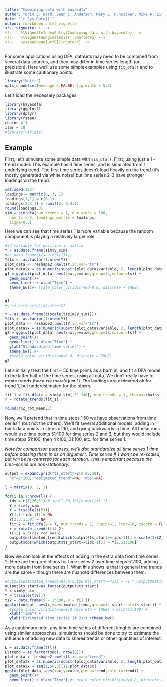 ```yaml
---
title: "Combining data with bayesdfa"
author: "Eric J. Ward, Sean C. Anderson, Mary E. Hunsicker, Mike A. Litzow, Luis A. Damiano, Mark D. Scheuerell, Elizabeth E. Holmes, Nick Tolimieri"
date: "`r Sys.Date()`"
output: rmarkdown::html_vignette
<!-- vignette: > -->
<!--   %\VignetteIndexEntry{Combining data with bayesdfa} -->
<!--   %\VignetteEngine{knitr::rmarkdown} -->
<!--   \usepackage[utf8]{inputenc} -->
---
```


For some applications using DFA, datasets may need to be combined from several data sources, and they may differ in time series length (or precision). Here we'll use some simple examples using `fit_dfa()` and to illustrate some cautionary points. 
   
```r
library("knitr")
opts_chunk$set(message = FALSE, fig.width = 5.5)
```

Let's load the necessary packages:

```r
library(bayesdfa)
library(ggplot2)
library(dplyr)
library(rstan)
chains = 1
iter = 10
#library(viridis)
```

## Example

First, let's simulate some simple data with `sim_dfa()`. First, using just a 1 - trend model. This example has 3 time series, and is simulated from 1 underlying trend. The first time series doesn't load heavily on the trend (it's mostly generated via white noise) but time series 2-3 have stronger loadings on the trend.

```r
set.seed(123)
loadings = matrix(0, 3, 1)
loadings[1,1] = c(0.1)
loadings[2:3,1] = runif(2, 0.4,1)
round(loadings,3)
sim = sim_dfa(num_trends = 1, num_years = 100, 
  num_ts = 3, loadings_matrix = loadings, 
  sigma=0.6)
```

Here we can see that time series 1 is more variable because the random component is playing a relatively larger role.  

```r
#id variable for position in matrix 
Y = as.data.frame(sim$y_sim)
#as.data.frame(t(scale(t(Y))))
Y$ts <- as.factor(1:nrow(Y))
plot_data <- reshape2::melt(Y,id.var="ts")
plot_data$x = as.numeric(substr(plot_data$variable, 2, length(plot_data$variable)))
g1 = ggplot(plot_data, aes(x=x,y=value,group=ts,colour=ts)) +
  geom_point()+
  geom_line() + xlab("Time") +
  theme_bw()#+ scale_color_viridis(end=0.8, discrete = TRUE)


g1
#grid.arrange(g1,g2,nrow=2)
```

```r
Y = as.data.frame(t(scale(t(sim$y_sim))))
Y$ts <- as.factor(1:nrow(Y))
plot_data <- reshape2::melt(Y,id.var="ts")
plot_data$x = as.numeric(substr(plot_data$variable, 2, length(plot_data$variable)))
g2 = ggplot(plot_data, aes(x=x,y=value,group=ts,colour=ts)) +
  geom_point()+
  geom_line() + xlab("Time") + 
  ylab("Standardized time series") +
  theme_bw() #+ 
  #scale_color_viridis(end=0.8, discrete = TRUE)
g2
```

Let's initially treat the first ~ 50 time points as a burn in, and fit a DFA model to the latter half of the time series, using all data. We don't really have to rotate trends (because there's just 1). The loadings are estimated ok for trend 1, but underestimated for the others.  

```r
fit_1 = fit_dfa(y = sim$y_sim[,51:100], num_trends = 1, chains=chains, iter=iter)
r = rotate_trends(fit_1)
```
```r
round(r$Z_rot_mean,3)
```

Now, we'll pretend that in time steps 1:50 we have observations from time series 1 (but not the others). We'll fit several additional models, adding in back data points in steps of 10, and going backwards in time. All these runs would use time points 51:100 for time series 2 and 3, but they would include time steps 51:100, then 41:100, 31:100, etc. for time series 1.

*Note for comparison purposes, we'll also standardize all time series 1 time before passing them in as an argument. Time series # 1 won't be re-scaled, but will be re-centered for each iteration. This is important because the time-series are non-stationary.*

```r

output = expand.grid("ts_start"=c(0,25,50), 
  "x"=1:100, "estimated_trend"=NA, "obs"=NA)

l = matrix(0, 3, 3)

for(i in 1:nrow(l)) {
  idx = c(1,26,51) # seq(1,60,10)[nrow(l)+1-i]
  Y = sim$y_sim
  Y = t(scale(t(Y)))
  Y[1,1:(idx-1)] = NA
  Y[2:3,1:50] = NA
  fit_2 = fit_dfa(y = Y, num_trends = 1, chains=1, iter=10, zscore = FALSE)
  r = rotate_trends(fit_2)
  l[i,] = c(r$Z_rot_mean)
  output$estimated_trend[which(output$ts_start==(idx-1))] = scale((r$Z_rot_mean %*% r$trends_mean)[2,])
  output$obs[which(output$ts_start==(idx-1))] = Y[2,51:100]
}
```

Now we can look at the effects of adding in the extra data from time series 2. Here are the predictions for time series 2 over time steps 51:100, adding more data in from time series 1. What this shows is that in general the trends are the same -- though there are nuanced differences between them. 

```r
#output$estimated_trend[which(output$ts_start==41)] = -1 * output$estimated_trend[which(output$ts_start==41)]
output$ts_start=as.factor(output$ts_start)
Y = sim$y_sim
Y = t(scale(t(Y)))
ts2 = data.frame(x = 1:100, y = Y[2,])
ggplot(output, aes(x,y=estimated_trend,group=ts_start,col=ts_start)) + geom_line(size=2, alpha=0.7) + 
  #scale_color_viridis(end=0.8,discrete = TRUE) + xlim(51,100) + 
  xlab("Time") + 
  ylab("Estimated time series (# 2)") +theme_bw()
```

As a cautionary note, any time time series of different lenghts are combined using similar approaches, simulations should be done to try to estimate the influence of adding new data to shared trends or other quantities of interest.  

```r
L = as.data.frame(t(l))
L$trend = as.factor(seq(1:nrow(L)))
plot_data <- reshape2::melt(L,id.var="trend")
plot_data$x = as.numeric(substr(plot_data$variable, 2, length(plot_data$variable)))
plot_data$x = seq(1,50,5)[11-plot_data$x]
ggplot(plot_data, aes(x=x,y=value,group=trend,colour=trend)) +
  geom_point()+
  geom_line() + xlab("Time") #+ scale_color_viridis(end=0.8, discrete = TRUE)
```

